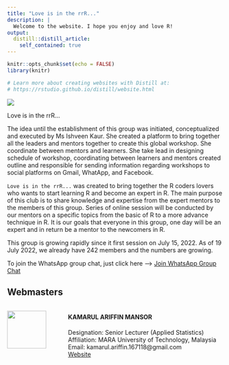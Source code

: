 ```yaml
---
title: "Love is in the rrR..."
description: |
  Welcome to the website. I hope you enjoy and love R!
output: 
  distill::distill_article:
    self_contained: true
---
```


```r
knitr::opts_chunk$set(echo = FALSE)
library(knitr)

# Learn more about creating websites with Distill at:
# https://rstudio.github.io/distill/website.html

```

<!-- ```{css} -->
<!-- .article-banner { -->
<!--   width: auto; -->
<!--   height: auto; -->
<!--   border: 0; -->
<!-- } -->

<!-- img[src="assets/images/banner.png"] { -->
<!--   border: 0; -->
<!--   padding: 0; -->
<!--   width: 100%; -->
<!--   margin: 100px 25px 0px 0px; -->
<!-- } -->
<!-- ``` -->

<!-- ```{r, layout="l-screen-inset"} -->
<!-- include_graphics("assets/images/banner.png") -->
<!-- ``` -->

![](assets/images/banner.png)

Love is in the rrR...  

The idea until the establishment of this group was initiated, conceptualized and executed by Ms Ishveen Kaur. She created a platform to bring together all the leaders and mentors together to create this global workshop. She coordinate between mentors and learners. She take lead  in designing schedule of workshop, coordinating between learners and mentors created outline and responsible for sending information regarding workshops to social platforms on Gmail, WhatApp, and Facebook.  

`Love is in the rrR...` was created to bring together the R coders lovers who wants to start learning R and become an expert in R. The main purpose of this club is to share knowledge and expertise from the expert mentors to the members of this group. Series of online session will be conducted by our mentors on a specific topics from the basic of R to a more advance technique in R. It is our goals that everyone in this group, one day will be an expert and in return be a mentor to the newcomers in R.  

This group is growing rapidly since it first session on July 15, 2022. As of 19 July 2022, we already have 242 members and the numbers are growing.  

To join the WhatsApp group chat, just click here -->
<a href="https://chat.whatsapp.com/GQe2s2nLI8EALagG2LJcxO" target="_blank">Join WhatsApp Group Chat</a>  





## Webmasters {.appendix}

:::::: {style="display: flex; "}

::: {.column width="25%"}

![](assets/images/profile.png){width="80%"}

:::

::: {.column width="75%}

#### KAMARUL ARIFFIN MANSOR\
Designation: Senior Lecturer (Applied Statistics)\
Affiliation: MARA University of Technology, Malaysia\
Email: kamarul.ariffin.167118@gmail.com\
[Website](https://ariff118.github.io/kamansor.github.io/)

:::

::::::

